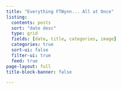 ```yaml
---
title: "Everything FTWynn... All at Once"
listing:
  contents: posts
  sort: "date desc"
  type: grid
  fields: [date, title, categories, image]
  categories: true
  sort-ui: false
  filter-ui: true
  feed: true
page-layout: full
title-block-banner: false

---
```


